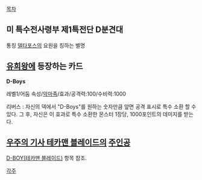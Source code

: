 [[목차]]

== 미 특수전사령부 제1특전단 D분견대 ==
통칭 [[델타 포스|델타포스]]의 요원을 칭하는 별명

== [[유희왕]]에 등장하는 카드 ==
'''D-Boys'''

레벨1/어둠 속성/[[악마족]]/효과/공격력:100/수비력:1000

리버스 : 자신의 덱에서 "D-Boys"를 원하는 숫자만큼 앞면 공격 표시로 특수 소환 할 수 있다. 그 후, 자신은 이 효과로 특수 소환한 몬스터 1장당, 1000포인트의 데미지를 받는다.

== [[우주의 기사 테카맨 블레이드]]의 [[주인공]] ==
[[D-BOY(테카맨 블레이드)]] 항목 참조.

[[각주]]
